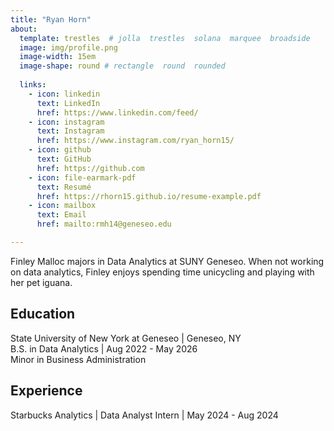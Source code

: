 ```yaml
---
title: "Ryan Horn"
about:
  template: trestles  # jolla  trestles  solana  marquee  broadside
  image: img/profile.png
  image-width: 15em
  image-shape: round # rectangle  round  rounded
  
  links:
    - icon: linkedin
      text: LinkedIn
      href: https://www.linkedin.com/feed/
    - icon: instagram
      text: Instagram
      href: https://www.instagram.com/ryan_horn15/
    - icon: github
      text: GitHub
      href: https://github.com
    - icon: file-earmark-pdf
      text: Resumé
      href: https://rhorn15.github.io/resume-example.pdf
    - icon: mailbox
      text: Email
      href: mailto:rmh14@geneseo.edu

---
```



Finley Malloc majors in Data Analytics at SUNY Geneseo. When not working on data analytics, Finley enjoys spending time unicycling and playing with her pet iguana.

## Education

State University of New York at Geneseo | Geneseo, NY <br>
B.S. in Data Analytics | Aug 2022 - May 2026 <br>
Minor in Business Administration 

## Experience

Starbucks Analytics | Data Analyst Intern | May 2024 - Aug 2024


